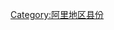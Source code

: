 {{Catnav|頁面分類|...|中国县份|中国各省县份|西藏县份|阿里地区县份}}
{{Catnav|頁面分類|...|中国各省行政区划|西藏行政区划|西藏地市|阿里地区|阿里地区县份}}
{{catmore|革吉县|西藏自治区革吉县}}

[[Category:阿里地区县份|Category:阿里地区县份]]